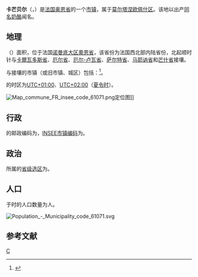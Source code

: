 {{noteTA|G1=法国地名}} 
{{Infobox French commune}}
'''卡芒贝尔'''（{{lang-fr|Camembert}}，{{IPA-fr|kamɑ̃bɛʁ|-|Fr-Paris--Camembert.ogg}}）是[[法国|法国]][[奥恩省|奥恩省]]的一个[[市镇_(法国)|市镇]]，属于[[莫尔塔涅欧佩什区|莫尔塔涅欧佩什区]]。该地以出产[[卡芒贝尔奶酪|同名奶酪]]闻名。

== 地理 ==
{{PAGENAMEBASE}}（{{wikidata|property|linked|P625}}）面积{{wikidata|properties|P2046}}，位于法国[[诺曼底大区|诺曼底大区]][[奧恩省|奧恩省]]，该省份为法国西北部内陆省份，北起顺时针与[[卡爾瓦多斯省|卡爾瓦多斯省]]、[[厄尔省|厄尔省]]、[[厄尔-卢瓦省|厄尔-卢瓦省]]、[[萨尔特省|萨尔特省]]、[[马耶讷省|马耶讷省]]和[[芒什省|芒什省]]接壤。

与{{PAGENAMEBASE}}接壤的市镇（或旧市镇、城区）包括：{{Wikidata|properties|linked|P47}}<ref name="geo">{{Cite web|url=https://www.geoportail.gouv.fr/carte|title=Carte|accessdate=2020-03-22|author=Géoportail|language=fr|publisher=Géoportail|archive-date=2017-01-29|archive-url=https://web.archive.org/web/20170129154129/https://www.geoportail.gouv.fr/carte/|dead-url=no}}</ref>。

{{PAGENAMEBASE}}的时区为[[UTC+01:00|UTC+01:00]]、[[UTC+02:00|UTC+02:00]]（[[夏时制|夏令时]]）。

[[File:Map_commune_FR_insee_code_61071.png|thumb]]定位图]]{{Clear|left}}
== 行政 ==
{{PAGENAMEBASE}}的邮政编码为{{wikidata|properties|P281}}，[[法国国家统计与经济研究所|INSEE市镇编码]]为{{wikidata|properties|P374}}。

== 政治 ==
{{PAGENAMEBASE}}所属的[[縣_(法國)|省级选区]]为{{WikidataLink|{{wikidata|properties|raw|best||P7938}}}}。

== 人口 ==
{{PAGENAMEBASE}}于{{wikidata|qualifier|P1082|P585}}时的人口数量为{{wikidata|property|raw|P1082}}人。

[[File:Population_-_Municipality_code_61071.svg|thumb]]{{Clear|left}}
== 参考文献 ==
{{Reflist}}

{{奥恩省市镇}}
[[Category:奥恩省市镇|C]]